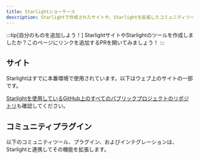 ```yaml
---
title: Starlightショーケース
description: Starlightで作成されたサイトや、Starlightを拡張したコミュニティツールを見つけましょう！
---
```


:::tip[自分のものを追加しよう！]
StarlightサイトやStarlightのツールを作成しましたか？このページにリンクを追加するPRを開いてみましょう！
:::

## サイト


Starlightはすでに本番環境で使用されています。以下はウェブ上のサイトの一部です。

<FluidGrid>
	<Card
		title="Athena OS"
		href="https://athenaos.org"
		thumbnail="www.athenaos.org.png"
	/>
	<Card
		title="PubIndexAPI Docs"
		href="https://docs.pubindexapi.com/"
		thumbnail="docs.pubindexapi.com.png"
	/>
	<Card
		title="pls"
		href="https://dhruvkb.github.io/pls"
		thumbnail="dhruvkb.github.io-pls.png"
	/>
	<Card
		title="capo.js"
		href="https://rviscomi.github.io/capo.js/"
		thumbnail="capo.js.png"
	/>
	<Card
		title="Web Monetization API"
		href="https://webmonetization.org/"
		thumbnail="webmonetization.org.png"
	/>
	<Card
		title="QBCore Docs"
		href="https://brycerussell.github.io/qbcore-docs/"
		thumbnail="brycerussell.github.io-qbcore-docs.png"
	/>
	<Card title="har.fyi" href="https://har.fyi/" thumbnail="har.fyi.png" />
	<Card
		title="xs-dev docs"
		href="https://xs-dev.js.org"
		thumbnail="xs-dev.js.org.png"
	/>
	<Card
		title="Felicity"
		href="https://felicity.pages.dev/"
		thumbnail="felicity.pages.dev.png"
	/>
	<Card
		title="NgxEditor"
		href="https://sibiraj-s.github.io/ngx-editor/"
		thumbnail="sibiraj-s.github.io-ngx-editor.png"
	/>
	<Card
		title="Astro Error Pages"
		href="https://astro-error-page-documentation.vercel.app/"
		thumbnail="astro-error-page-documentation.vercel.app.png"
	/>
	<Card
		title="Terrateam Docs"
		href="https://terrateam.io/docs"
		thumbnail="terrateam.io-docs.png"
	/>
	<Card
		title="simple-fm"
		href="https://simple.arciniega.one"
		thumbnail="simple.arciniega.one.png"
	/>
	<Card
		title="CommandKit"
		href="https://commandkit.underctrl.io"
		thumbnail="commandkit.underctrl.io.png"
	/>
</FluidGrid>

[Starlightを使用しているGitHub上のすべてのパブリックプロジェクトのリポジトリ](https://github.com/withastro/starlight/network/dependents)も確認してください。

## コミュニティプラグイン


以下のコミュニティツール、プラグイン、およびインテグレーションは、Starlightと連携してその機能を拡張します。

<CardGrid>
	<LinkCard
		href="https://www.feelback.dev/blog/new-astro-starlight-integration/"
		title="FeelBack"
		description="サイトにユーザーフィードバックシステムを追加します。"
	/>
	<LinkCard
		href="https://github.com/HiDeoo/starlight-blog"
		title="starlight-blog"
		description="ドキュメントサイトにブログを追加します。"
	/>
	<LinkCard
		href="https://github.com/HiDeoo/starlight-links-validator"
		title="starlight-links-validator"
		description="Starlightページに壊れたリンクがないか確認します。"
	/>
	<LinkCard
		href="https://github.com/HiDeoo/starlight-typedoc"
		title="starlight-typedoc"
		description="TypeDocを使用してTypeScriptからStarlightページを生成します。"
	/>
	<LinkCard
		href="https://github.com/HiDeoo/starlight-openapi"
		title="starlight-openapi"
		description="OpenAPI/Swagger specificationからドキュメントページを作成します。"
	/>
</CardGrid>
